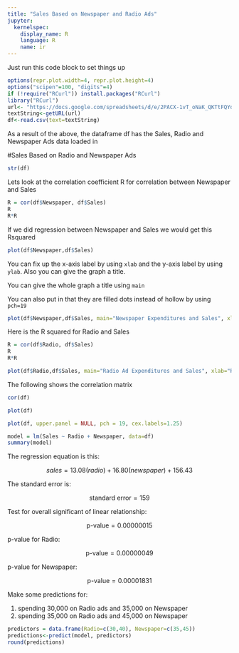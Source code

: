 ```yaml
---
title: "Sales Based on Newspaper and Radio Ads"
jupyter:
  kernelspec:
    display_name: R
    language: R
    name: ir
---
```


Just run this code block to set things up

```r
options(repr.plot.width=4, repr.plot.height=4)
options("scipen"=100, "digits"=4)
if (!require("RCurl")) install.packages("RCurl")
library("RCurl")
url<- "https://docs.google.com/spreadsheets/d/e/2PACX-1vT_oNaK_QKTtFQYdh7Pl17_prektSRuDVwRD71Vo8daBd0biyeG-Oiic4dMN_EL--voDWHAc5MmXNYH/pub?gid=0&single=true&output=csv"
textString<-getURL(url)
df<-read.csv(text=textString)
```

As a result of the above, the dataframe df has the Sales, Radio and Newspaper Ads data loaded in

#Sales Based on Radio and Newspaper Ads

```r
str(df)
```

Lets look at the correlation coefficient R for correlation between Newspaper and Sales

```r
R = cor(df$Newspaper, df$Sales)
R
R*R
```

If we did regression between Newspaper and Sales we would get this Rsquared

```r
plot(df$Newspaper,df$Sales)
```

You can fix up the x-axis label by using `xlab` and the y-axis label by using `ylab`. Also you can give the graph a title.

You can give the whole graph a title using `main`

You can also put in that they are filled dots instead of hollow by using `pch=19`

```r
plot(df$Newspaper,df$Sales, main="Newspaper Expenditures and Sales", xlab="Newspaper Ad Spending ($000)", ylab="Sales in Dollars ($000)", pch=19)
```

Here is the R squared for Radio and Sales

```r
R = cor(df$Radio, df$Sales)
R
R*R
```

```r
plot(df$Radio,df$Sales, main="Radio Ad Expenditures and Sales", xlab="Radio Ad Spending ($000)", ylab="Sales in Dollars ($000)", pch=19)
```

The following shows the correlation matrix

```r
cor(df)
```

```r
plot(df)
```

```r
plot(df, upper.panel = NULL, pch = 19, cex.labels=1.25)
```

```r
model = lm(Sales ~ Radio + Newspaper, data=df)
summary(model)
```

The regression equation is this:

$$ sales = 13.08(radio) + 16.80(newspaper) + 156.43 $$   
    
The standard error is:

$$ \text{standard error} = 159 $$ 

Test for overall significant of linear relationship:

$$ \text{p-value} = 0.00000015 $$

p-value for Radio:

$$ \text{p-value} = 0.00000049 $$

p-value for Newspaper:

$$ \text{p-value} = 0.00001831 $$


Make some predictions for:

1.   spending 30,000 on Radio ads and 35,000 on Newspaper 
2.   spending 35,000 on Radio ads and 45,000 on Newspaper 


```r
predictors = data.frame(Radio=c(30,40), Newspaper=c(35,45))
predictions<-predict(model, predictors)
round(predictions)
```

